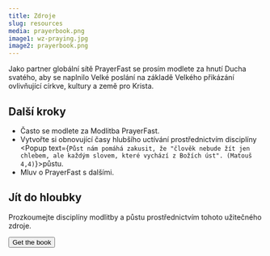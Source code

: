 ```yaml
---
title: Zdroje
slug: resources
media: prayerbook.png
image1: wz-praying.jpg
image2: prayerbook.png
---
```

<Hero image={props.image1}>
Jako partner globální sítě PrayerFast se prosím modlete za hnutí Ducha svatého, aby se naplnilo <Popup text="Byla mi dána veškerá moc na nebi i na zemi. Proto jděte a získávejte za učedníky všechny národy, křtěte je ve jméno Otce i Syna i Ducha svatého a učte je poslouchat všechno, co jsem vám přikázal. A já jsem jistě s vámi po všechny dny až do konce světa. (Matouš 28,18-20)">Velké poslání</Popup> na základě <Popup text={`Odpověděl: "'Miluj Pána, svého Boha, celým svým srdcem, celou svou duší, celou svou silou a celou svou myslí' a 'Miluj svého bližního jako sám sebe'". (Lukáš 10,27)`}>Velkého přikázání</Popup> ovlivňující církve, kultury a země pro Krista.
</Hero>

<Row cols="2" className="md:grid-cols-2 text-white">

<Callout background="accent">

## Další kroky

- Často se modlete za <Popup text="Prosím, modlete se za hnutí Ducha svatého, aby se naplnilo Velké poslání na základě Velkého přikázání a ovlivnilo církve, kultury a země pro Krista.">Modlitba PrayerFast</Popup>.
- Vytvořte si obnovující časy hlubšího uctívání prostřednictvím disciplíny <Popup text={`Půst nám pomáhá zakusit, že "člověk nebude žít jen chlebem, ale každým slovem, které vychází z Božích úst". (Matouš 4,4)`}>půstu.</Popup>
- Mluv o PrayerFast s dalšími.

<SocialShare />

</Callout>

<Callout background="secondary">

## Jít do hloubky

<ImageCard image={props.image2}>

Prozkoumejte disciplíny modlitby a půstu prostřednictvím tohoto užitečného zdroje.

<Button to="https://www.amazon.com/Prayer-Fasting-Moving-Spirit-Churches/dp/1949921425/ref=sr_1_2?crid=HYWZMUFTN37P&keywords=prayer+and+fasting&qid=1658952220&sprefix=prayer+and+fasting%2Caps%2C96&sr=8-2">Get the book</Button>

</ImageCard>

</Callout>

</Row>

